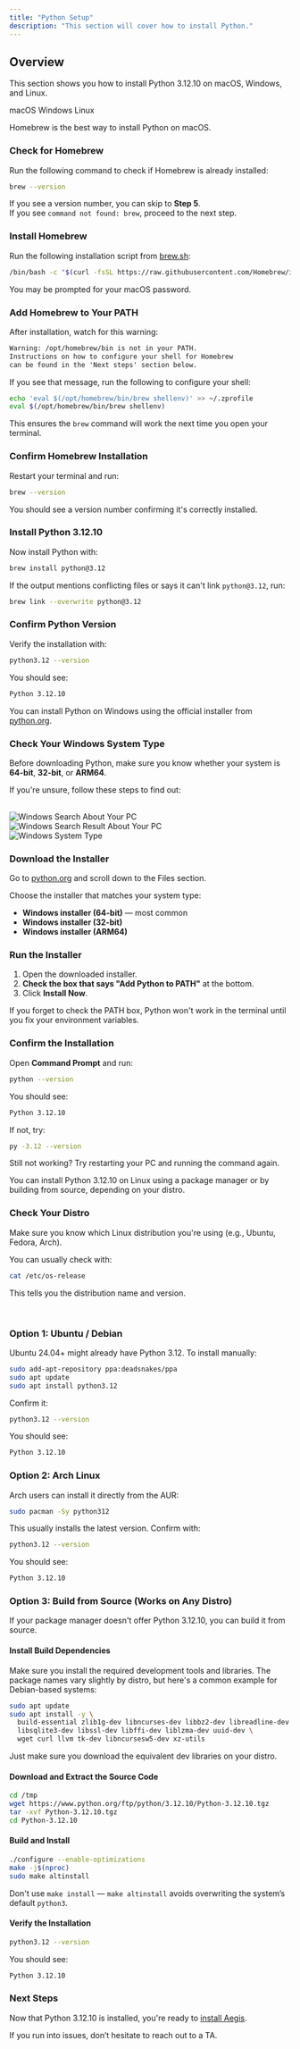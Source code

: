 ```yaml
---
title: "Python Setup"
description: "This section will cover how to install Python."
---
```


## Overview

This section shows you how to install Python 3.12.10 on macOS, Windows, and Linux.

<Tabs defaultValue="mac">

<TabsList>
  <TabsTrigger value="mac">macOS</TabsTrigger>
  <TabsTrigger value="windows">Windows</TabsTrigger>
  <TabsTrigger value="linux">Linux</TabsTrigger>
</TabsList>

<TabsContent value="mac">

Homebrew is the best way to install Python on macOS.

<Steps>

### Check for Homebrew

Run the following command to check if Homebrew is already installed:

```bash
brew --version
```

If you see a version number, you can skip to **Step 5**.  
If you see `command not found: brew`, proceed to the next step.

### Install Homebrew

Run the following installation script from [brew.sh](https://brew.sh/):

```bash
/bin/bash -c "$(curl -fsSL https://raw.githubusercontent.com/Homebrew/install/HEAD/install.sh)"
```

You may be prompted for your macOS password.

### Add Homebrew to Your PATH

After installation, watch for this warning:

```txt
Warning: /opt/homebrew/bin is not in your PATH.
Instructions on how to configure your shell for Homebrew
can be found in the 'Next steps' section below.
```

If you see that message, run the following to configure your shell:

```bash
echo 'eval $(/opt/homebrew/bin/brew shellenv)' >> ~/.zprofile
eval $(/opt/homebrew/bin/brew shellenv)
```

This ensures the `brew` command will work the next time you open your terminal.

### Confirm Homebrew Installation

Restart your terminal and run:

```bash
brew --version
```

You should see a version number confirming it's correctly installed.

### Install Python 3.12.10

Now install Python with:

```bash
brew install python@3.12
```

If the output mentions conflicting files or says it can't link `python@3.12`, run:

```bash
brew link --overwrite python@3.12
```

### Confirm Python Version

Verify the installation with:

```bash
python3.12 --version
```

You should see:

```txt
Python 3.12.10
```

</Steps>

</TabsContent>

<TabsContent value="windows">

You can install Python on Windows using the official installer from [python.org](https://www.python.org/downloads/release/python-31210/).

<Steps>

### Check Your Windows System Type

Before downloading Python, make sure you know whether your system is **64-bit**, **32-bit**, or **ARM64**.

If you're unsure, follow these steps to find out:

<br/>

<Image src="/search.png" alt="Windows Search About Your PC" width={512} height={512} />

<br/>

<Image src="/result.png" alt="Windows Search Result About Your PC" width={512} height={512} />

<br/>

<Image src="/system-type.png" alt="Windows System Type" width={512} height={512} />

### Download the Installer

Go to [python.org](https://www.python.org/downloads/release/python-31210/) and scroll down to the Files section.

Choose the installer that matches your system type:

- **Windows installer (64-bit)** — most common
- **Windows installer (32-bit)**
- **Windows installer (ARM64)**

### Run the Installer

1. Open the downloaded installer.
2. **Check the box that says "Add Python to PATH"** at the bottom.
3. Click **Install Now**.

<Admonition variant="caution" title="Python Path">

If you forget to check the PATH box, Python won't work in the terminal until you fix your environment variables.

</Admonition>

### Confirm the Installation

Open **Command Prompt** and run:

```bash
python --version
```

You should see:

```txt
Python 3.12.10
```

If not, try:

```bash
py -3.12 --version
```

Still not working? Try restarting your PC and running the command again.

</Steps>

</TabsContent>

<TabsContent value="linux">

You can install Python 3.12.10 on Linux using a package manager or by building from source, depending on your distro.

<Steps>

### Check Your Distro

Make sure you know which Linux distribution you're using (e.g., Ubuntu, Fedora, Arch).

You can usually check with:

```bash
cat /etc/os-release
```

This tells you the distribution name and version.

<br/>

### Option 1: Ubuntu / Debian

Ubuntu 24.04+ might already have Python 3.12. To install manually:

```bash
sudo add-apt-repository ppa:deadsnakes/ppa
sudo apt update
sudo apt install python3.12
```

Confirm it:

```bash
python3.12 --version
```

You should see:

```txt
Python 3.12.10
```

### Option 2: Arch Linux

Arch users can install it directly from the AUR:

```bash
sudo pacman -Sy python312
```

This usually installs the latest version. Confirm with:

```bash
python3.12 --version
```

You should see:

```txt
Python 3.12.10
```

### Option 3: Build from Source (Works on Any Distro)

If your package manager doesn't offer Python 3.12.10, you can build it from source.

#### Install Build Dependencies

Make sure you install the required development tools and libraries. The package names vary slightly by distro, but here's a common example for Debian-based systems:

```bash
sudo apt update
sudo apt install -y \
  build-essential zlib1g-dev libncurses-dev libbz2-dev libreadline-dev \
  libsqlite3-dev libssl-dev libffi-dev liblzma-dev uuid-dev \
  wget curl llvm tk-dev libncursesw5-dev xz-utils
```

Just make sure you download the equivalent dev libraries on your distro.

#### Download and Extract the Source Code

```bash
cd /tmp
wget https://www.python.org/ftp/python/3.12.10/Python-3.12.10.tgz
tar -xvf Python-3.12.10.tgz
cd Python-3.12.10
```

#### Build and Install

```bash
./configure --enable-optimizations
make -j$(nproc)
sudo make altinstall
```

<Admonition variant="caution" title="Install">

Don't use `make install` — `make altinstall` avoids overwriting the system’s default `python3`.

</Admonition>

#### Verify the Installation

```bash
python3.12 --version
```

You should see:

```txt
Python 3.12.10
```

</Steps>

</TabsContent>

</Tabs>

### Next Steps

Now that Python 3.12.10 is installed, you're ready to [install Aegis](/getting-started/installation).

If you run into issues, don’t hesitate to reach out to a TA.
